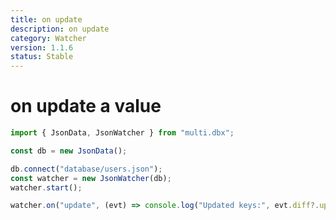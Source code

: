 ```yaml
---
title: on update
description: on update
category: Watcher
version: 1.1.6
status: Stable
---
```


# on update a value
```ts
import { JsonData, JsonWatcher } from "multi.dbx";

const db = new JsonData();

db.connect("database/users.json");
const watcher = new JsonWatcher(db);
watcher.start();

watcher.on("update", (evt) => console.log("Updated keys:", evt.diff?.updated));
```